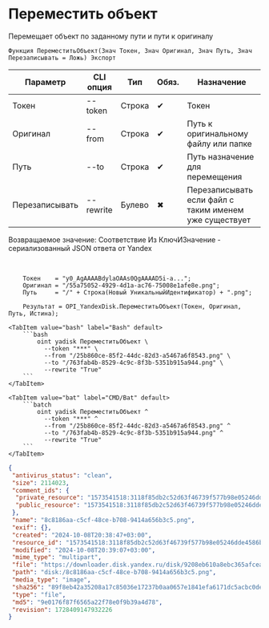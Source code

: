 ﻿---
sidebar_position: 9
description: Переместить объект и другие функции для работы с Yandex Disk в Открытом пакете интеграций - бесплатной open-source библиотеке интеграций для 1С:Предприятие 8, OneScript и CLI
keywords: [1C, 1С, 1С:Предприятие, 1С:Предприятие 8.3, API, Интеграция, Сервисы, Обмен, OneScript, CLI, Yandex Disk]
---


# Переместить объект
 Перемещает объект по заданному пути и пути к оригиналу



`Функция ПереместитьОбъект(Знач Токен, Знач Оригинал, Знач Путь, Знач Перезаписывать = Ложь) Экспорт`

  | Параметр | CLI опция | Тип | Обяз. | Назначение |
  |-|-|-|-|-|
  | Токен | --token | Строка | &#x2714; | Токен |
  | Оригинал | --from | Строка | &#x2714; | Путь к оригинальному файлу или папке |
  | Путь | --to | Строка | &#x2714; | Путь назначение для перемещения |
  | Перезаписывать | --rewrite | Булево | &#x2716; | Перезаписывать если файл с таким именем уже существует |

  
  Возвращаемое значение:   Соответствие Из КлючИЗначение - сериализованный JSON ответа от Yandex

<br/>




```bsl title="Пример использования для 1С:Предприятие/OneScript"
    Токен    = "y0_AgAAAABdylaOAAs0QgAAAAD5i-a...";
    Оригинал = "/55a75052-4929-4d1a-ac76-75008e1afe8e.png";
    Путь     = "/" + Строка(Новый УникальныйИдентификатор) + ".png";

    Результат = OPI_YandexDisk.ПереместитьОбъект(Токен, Оригинал, Путь, Истина);
```
    

 <Tabs>
  
    <TabItem value="bash" label="Bash" default>
        ```bash
            oint yadisk ПереместитьОбъект \
              --token "***" \
              --from "/25b860ce-85f2-44dc-82d3-a5467a6f8543.png" \
              --to "/763fab4b-8529-4c9c-8f3b-5351b915a944.png" \
              --rewrite "True"
        ```
    </TabItem>
  
    <TabItem value="bat" label="CMD/Bat" default>
        ```batch
            oint yadisk ПереместитьОбъект ^
              --token "***" ^
              --from "/25b860ce-85f2-44dc-82d3-a5467a6f8543.png" ^
              --to "/763fab4b-8529-4c9c-8f3b-5351b915a944.png" ^
              --rewrite "True"
        ```
    </TabItem>
</Tabs>


```json title="Результат"
{
 "antivirus_status": "clean",
 "size": 2114023,
 "comment_ids": {
  "private_resource": "1573541518:3118f85db2c52d63f46739f577b98e05246dde4586b4ab1cc0e24dd78d620f05",
  "public_resource": "1573541518:3118f85db2c52d63f46739f577b98e05246dde4586b4ab1cc0e24dd78d620f05"
 },
 "name": "8c8186aa-c5cf-48ce-b708-9414a656b3c5.png",
 "exif": {},
 "created": "2024-10-08T20:38:47+03:00",
 "resource_id": "1573541518:3118f85db2c52d63f46739f577b98e05246dde4586b4ab1cc0e24dd78d620f05",
 "modified": "2024-10-08T20:39:07+03:00",
 "mime_type": "multipart",
 "file": "https://downloader.disk.yandex.ru/disk/9208eb610a8ebc365afcea9f3804f32bc9f0ee3ca14862dae8921832b46aaa15/6705a67c/gwThwhLBKYvLhQCNnqAHirWAoEC4dKsPFFzSTeWuFK5ceIUkIDC7fKzI6e0Ic1rFWZAX7ZAMHvmKl9PvgqcSEQ%3D%3D?uid=1573541518&filename=8c8186aa-c5cf-48ce-b708-9414a656b3c5.png&disposition=attachment&hash=&limit=0&content_type=multipart&owner_uid=1573541518&fsize=2114023&hid=03d7263840468e281bd0b238a26e7d0d&media_type=image&tknv=v2&etag=9e0176f87f6565a22f78e0f9b39a4d78",
 "path": "disk:/8c8186aa-c5cf-48ce-b708-9414a656b3c5.png",
 "media_type": "image",
 "sha256": "89f8eb42a35208a17c85036e17237b0aa0657e1841efa6171dc5acbc0dea9e18",
 "type": "file",
 "md5": "9e0176f87f6565a22f78e0f9b39a4d78",
 "revision": 1728409147932226
}
```
